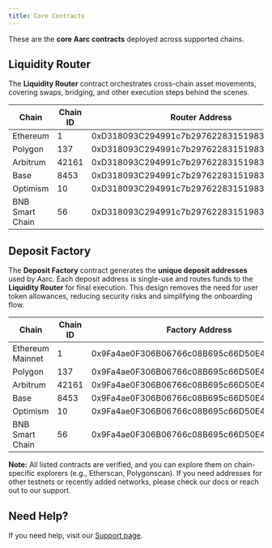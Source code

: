 ```yaml
---
title: Core Contracts
---
```


These are the **core Aarc contracts** deployed across supported chains.

## Liquidity Router

The **Liquidity Router** contract orchestrates cross-chain asset movements, covering swaps, bridging, and other execution steps behind the scenes.

| **Chain** | **Chain ID** | **Router Address** |
|-----------|--------------|-------------------|
| Ethereum | 1 | 0xD318093C294991c7b29762283151983c05229263 |
| Polygon | 137 | 0xD318093C294991c7b29762283151983c05229263 |
| Arbitrum | 42161 | 0xD318093C294991c7b29762283151983c05229263 |
| Base | 8453 | 0xD318093C294991c7b29762283151983c05229263 |
| Optimism | 10 | 0xD318093C294991c7b29762283151983c05229263 |
| BNB Smart Chain | 56 | 0xD318093C294991c7b29762283151983c05229263 |

## Deposit Factory

The **Deposit Factory** contract generates the **unique deposit addresses** used by Aarc. Each deposit address is single-use and routes funds to the **Liquidity Router** for final execution. This design removes the need for user token allowances, reducing security risks and simplifying the onboarding flow.

| **Chain** | **Chain ID** | **Factory Address** |
|-----------|--------------|---------------------|
| Ethereum Mainnet | 1 | 0x9Fa4ae0F306B06766c08B695c66D50E46A001a9B |
| Polygon | 137 | 0x9Fa4ae0F306B06766c08B695c66D50E46A001a9B |
| Arbitrum | 42161 | 0x9Fa4ae0F306B06766c08B695c66D50E46A001a9B |
| Base | 8453 | 0x9Fa4ae0F306B06766c08B695c66D50E46A001a9B |
| Optimism | 10 | 0x9Fa4ae0F306B06766c08B695c66D50E46A001a9B |
| BNB Smart Chain | 56 | 0x9Fa4ae0F306B06766c08B695c66D50E46A001a9B |

**Note:** All listed contracts are verified, and you can explore them on chain-specific explorers (e.g., Etherscan, Polygonscan). If you need addresses for other testnets or recently added networks, please check our docs or reach out to our support.

## Need Help?

If you need help, visit our [Support page](/support).